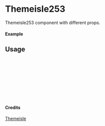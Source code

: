 
<Meta of={Themeisle253} title="Themeisle/Themeisle253" />

# Themeisle253

Themeisle253 component with different props.

#### Example

<Canvas of={Themeisle253.Primary} />

## Usage

```ts
import { Themeisle253 } from "yadl-ui";

const Example = () => {
  return (
      <Themeisle253 />
  );
};

export default Example;
```

#### Credits
[Themeisle](https://themeisle.com/illustrations)
